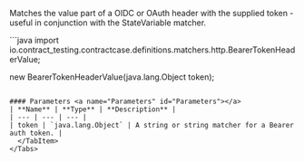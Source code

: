 
Matches the value part of a OIDC or OAuth header with the supplied token - useful in conjunction with the StateVariable matcher.

<Tabs groupId="language">
  <TabItem value="java" label="Java">
```java
import io.contract_testing.contractcase.definitions.matchers.http.BearerTokenHeaderValue;

new BearerTokenHeaderValue(java.lang.Object token);
```

#### Parameters <a name="Parameters" id="Parameters"></a>
| **Name** | **Type** | **Description** |
| --- | --- | --- |
| token | `java.lang.Object` | A string or string matcher for a Bearer auth token. |
  </TabItem>
</Tabs>
